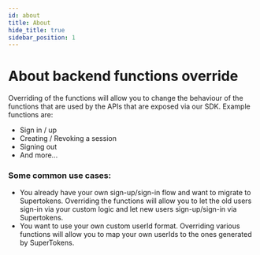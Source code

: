 ```yaml
---
id: about
title: About
hide_title: true
sidebar_position: 1
---
```


# About backend functions override

Overriding of the functions will allow you to change the behaviour of the functions that are used by the APIs that are exposed via our SDK. Example functions are:
- Sign in / up
- Creating / Revoking a session
- Signing out
- And more...

### Some common use cases:
- You already have your own sign-up/sign-in flow and want to migrate to Supertokens. Overriding the functions will allow you to let the old users sign-in via your custom logic and let new users sign-up/sign-in via Supertokens.
- You want to use your own custom userId format. Overriding various functions will allow you to map your own userIds to the ones generated by SuperTokens.